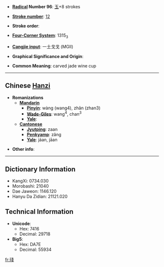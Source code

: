 * '''[[Wiktionary:Chinese radical index|Radical]] Number 96''': [[Wiktionary:Chinese radical index 玉|玉]]+8 strokes

* '''[[Wiktionary:Chinese total strokes index|Stroke number]]''': [[Wiktionary:Chinese total strokes index 12|12]]

* '''Stroke order''': 

* '''[[Wiktionary:Chinese four corner index|Four-Corner System]]''': 1315<sub>3</sub>

* '''[[Wiktionary:Chinese Cangjie index|Cangjie input]]''': 一土戈戈 (MGII)

* '''Graphical Significance and Origin''': 

* '''Common Meaning''': carved jade wine cup

----

== Chinese [[Hanzi]] ==

* '''Romanizations'''
** '''[[Mandarin]]'''
*** '''[[Pinyin]]''': wàng (wang4), zhǎn (zhan3)
*** '''[[Wade-Giles]]''': wang<sup>4</sup>, chan<sup>3</sup>
*** '''[[Yale]]''': 
** '''[[Cantonese]]'''
*** '''[[Jyutping]]''': zaan
*** '''[[Penkyamp]]''': zãng
*** '''[[Yale]]''': jáan, jāan

* '''Other info''': 

----

== Dictionary Information ==

* KangXi: 0734.030
* Morobashi: 21040
* Dae Jaweon: 1146.120
* Hanyu Da Zidian: 21121.020

== Technical Information ==

* '''Unicode''':
** Hex: 7416
** Decimal: 29718
* '''Big5''':
** Hex: DA7E
** Decimal: 55934

[[fr:琖]]